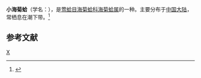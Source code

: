 {{Speciesbox
| taxon = Spondylus microlepos
| binomial_authority = Lamarck
}}
'''小海菊蛤'''（学名：''{{lang|la|Spondylus microlepos}}''），是[[莺蛤目|莺蛤目]][[海菊蛤科|海菊蛤科]][[海菊蛤属|海菊蛤属]]的一种。主要分布于[[中国大陆|中国大陆]]，常栖息在潮下带。<ref>{{cite web|url=http://shell.sinica.edu.tw/chinese/shellbase_detail.php?science_no=3720|title=国际贝库：小海菊蛤|publisher=台湾贝类资料库|accessdate=2009-08-11|archive-date=2016-03-04|archive-url=https://web.archive.org/web/20160304100928/http://shell.sinica.edu.tw/chinese/shellbase_detail.php?science_no=3720|dead-url=no}}</ref>

== 参考文献 ==
{{reflist}}

[[Category:海菊蛤科|X]]
